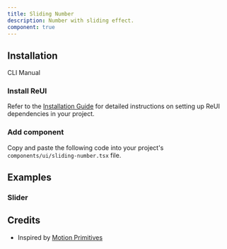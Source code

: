 ```yaml
---
title: Sliding Number
description: Number with sliding effect.
component: true
---
```


## Installation

<Tabs defaultValue="cli">

<TabsList>
  <TabsTrigger value="cli">CLI</TabsTrigger>
  <TabsTrigger value="manual">Manual</TabsTrigger>
</TabsList>

<TabsContent value="cli">
  <CliCommands name="video-text" />
</TabsContent>

<TabsContent value="manual">    
<Steps>

### Install ReUI

Refer to the [Installation Guide](/docs/installation) for detailed instructions on setting up ReUI dependencies in your project.

### Add component

Copy and paste the following code into your project's `components/ui/sliding-number.tsx` file.

<ComponentPreview name="sliding-number" />

</Steps>

</TabsContent>

</Tabs>

## Examples

<ExamplePreview path="sliding-number/default" />


### Slider

<ExamplePreview path="sliding-number/slider" />

## Credits

- Inspired by [Motion Primitives](https://motion-primitives.com/docs/sliding-number)
